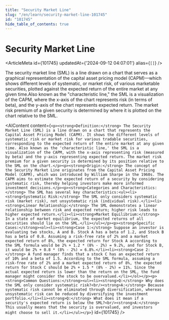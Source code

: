 ```yaml
---
title: "Security Market Line"
slug: "/en/learn/security-market-line-101745"
id: "101745"
hide_table_of_contents: true
---
```



# Security Market Line

<ArticleMeta id={101745} updatedAt={'2024-09-12 04:07:01'} alias={`[]`} />
<div className='border-solid border-b border-t-0 my-4 border-[var(--ifm-color-gray-300)]' />

The security market line (SML) is a line drawn on a chart that serves as a graphical representation of the capital asset pricing model (CAPM)—which shows different levels of systematic, or market risk, of various marketable securities, plotted against the expected return of the entire market at any given time.Also known as the "characteristic line," the SML is a visualization of the CAPM, where the x-axis of the chart represents risk (in terms of beta), and the y-axis of the chart represents expected return. The market risk premium of a given security is determined by where it is plotted on the chart relative to the SML.

<AIContent content={`<p><strong>Definition:</strong> The Security Market Line (SML) is a line drawn on a chart that represents the Capital Asset Pricing Model (CAPM). It shows the different levels of systematic risk or market risk for various tradable securities, corresponding to the expected return of the entire market at any given time. Also known as the 'characteristic line,' the SML is a visualization of the CAPM, with the x-axis representing risk (measured by beta) and the y-axis representing expected return. The market risk premium for a given security is determined by its position relative to the SML on the chart.</p><p><strong>Origin:</strong> The concept of the Security Market Line originates from the Capital Asset Pricing Model (CAPM), which was introduced by William Sharpe in the 1960s. The CAPM aims to estimate the expected return of a security by considering systematic risk, thereby helping investors make more informed investment decisions.</p><p><strong>Categories and Characteristics:</strong> The SML has several key characteristics:<ul><li><strong>Systematic Risk:</strong> The SML only considers systematic risk (market risk), not unsystematic risk (individual risk).</li><li><strong>Linear Relationship:</strong> The SML demonstrates a linear relationship between risk and expected return; higher risk leads to higher expected return.</li><li><strong>Market Equilibrium:</strong> In a state of market equilibrium, the expected returns of all securities should lie on the SML.</li></ul></p><p><strong>Specific Cases:</strong><ol><li><strong>Case 1:</strong> Suppose an investor is evaluating two stocks, A and B. Stock A has a beta of 1.2, and Stock B has a beta of 0.8. Assuming a risk-free rate of 2% and a market expected return of 8%, the expected return for Stock A according to the SML formula would be 2% + 1.2 * (8% - 2%) = 9.2%, and for Stock B, it would be 2% + 0.8 * (8% - 2%) = 6.8%.</li><li><strong>Case 2:</strong> A fund manager finds that a stock C has an expected return of 10% and a beta of 1.5. According to the SML formula, assuming a risk-free rate of 2% and a market expected return of 8%, the expected return for Stock C should be 2% + 1.5 * (8% - 2%) = 11%. Since the actual expected return is lower than the return on the SML, the fund manager might consider the stock to be overvalued.</li></ol></p><p><strong>Common Questions:</strong><ul><li><strong>Q:</strong> Why does the SML only consider systematic risk?<br/><strong>A:</strong> Because systematic risk cannot be eliminated through diversification, whereas unsystematic risk can be reduced by diversifying the investment portfolio.</li><li><strong>Q:</strong> What does it mean if a security's expected return is below the SML?<br/><strong>A:</strong> This usually means that the security is overvalued, and investors might choose to sell it.</li></ul></p>`} id={101745} />
